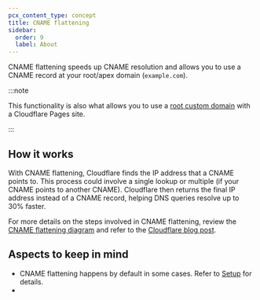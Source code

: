 ```yaml
---
pcx_content_type: concept
title: CNAME flattening
sidebar:
  order: 9
  label: About
---
```



CNAME flattening speeds up CNAME resolution and allows you to use a CNAME record at your root/apex domain (`example.com`).

:::note


This functionality is also what allows you to use a [root custom domain](/pages/configuration/custom-domains/) with a Cloudflare Pages site.


:::

## How it works

With CNAME flattening, Cloudflare finds the IP address that a CNAME points to. This process could involve a single lookup or multiple (if your CNAME points to another CNAME). Cloudflare then returns the final IP address instead of a CNAME record, helping DNS queries resolve up to 30% faster.

For more details on the steps involved in CNAME flattening, review the [CNAME flattening diagram](/dns/cname-flattening/cname-flattening-diagram/) and refer to the [Cloudflare blog post](https://blog.cloudflare.com/introducing-cname-flattening-rfc-compliant-cnames-at-a-domains-root/).

## Aspects to keep in mind

* CNAME flattening happens by default in some cases. Refer to [Setup](/dns/cname-flattening/set-up-cname-flattening/) for details.
* <Render file="cname-flattening-callout" />
